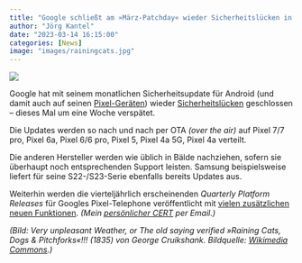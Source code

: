 ```yaml
---
title: "Google schließt am »März-Patchday« wieder Sicherheitslücken in Android"
author: "Jörg Kantel"
date: "2023-03-14 16:15:00"
categories: [News]
image: "images/rainingcats.jpg"
---
```


[![](images/rainingcats-b.jpg)](https://render.fineartamerica.com/images/rendered/default/flatrolled/yoga-mat/images-medium-5/very-unpleasant-weather-george-cruikshank.jpg)

Google hat mit seinem monatlichen Sicherheitsupdate für Android (und damit auch auf seinen [Pixel-Geräten](https://source.android.com/docs/security/bulletin/pixel/2023-03-01?hl=de)) wieder  [Sicherheitslücken](https://source.android.com/docs/security/bulletin/2023-03-01) geschlossen -- dieses Mal um eine Woche verspätet.

Die Updates werden so nach und nach per OTA *(over the air)* auf  Pixel 7/7 pro, Pixel 6a, Pixel 6/6 pro, Pixel 5, Pixel 4a 5G, Pixel 4a verteilt.
 
Die anderen Hersteller werden wie üblich in Bälde nachziehen, sofern sie überhaupt noch entsprechenden Support leisten. Samsung beispielsweise liefert für seine S22-/S23-Serie ebenfalls bereits Updates aus.

Weiterhin werden die vierteljährlich erscheinenden *Quarterly Platform Releases* für Googles Pixel-Telephone veröffentlicht mit [vielen zusätzlichen neuen Funktionen](https://www.googlewatchblog.de/2023/03/pixel-feature-drop-google-mar2023/). *(Mein [persönlicher CERT](http://www.gwdg.de/~mreiman1/) per Email.)*

*(Bild: Very unpleasant Weather, or The old saying verified »Raining Cats, Dogs & Pitchforks«!!!  (1835) von George Cruikshank. Bildquelle: [Wikimedia Commons](https://commons.wikimedia.org/wiki/File:George_Cruikshank_-_Very_unpleasant_Weather.jpg).)*